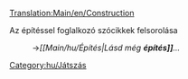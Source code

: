 [[Translation:Main/en/Construction]]{{en/-}}

Az építéssel foglalkozó szócikkek felsorolása
:→''[[Main/hu/Építés|Lásd még '''építés]]'''...''

[[Category:hu/Játszás]]